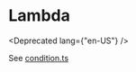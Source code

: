 
# Lambda

<Deprecated lang={"en-US"} />

See [condition.ts](https://github.com/NarraLeaf/narraleaf-react/blob/master/src/game/nlcore/elements/condition.ts)

